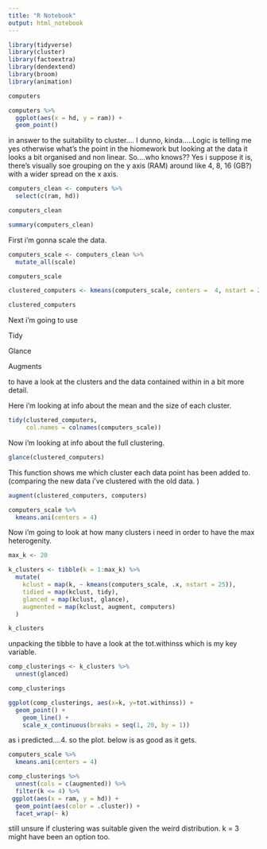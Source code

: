 ```yaml
---
title: "R Notebook"
output: html_notebook
---
```


```r
library(tidyverse)
library(cluster)
library(factoextra)
library(dendextend)
library(broom)
library(animation)
```

```r
computers

```

```r
computers %>%
  ggplot(aes(x = hd, y = ram)) +
  geom_point()
```
in answer to the suitability to cluster.... I dunno, kinda.....Logic is telling me yes otherwise what's the point in the hiomework but looking at the data it looks a bit organised and non linear.  So....who knows?? Yes i suppose it is, there's visually soe grouping on the y axis (RAM) around like 4, 8, 16 (GB?) with a wider spread on the x axis.

```r
computers_clean <- computers %>%
  select(c(ram, hd))

computers_clean
```
```r
summary(computers_clean)
```


First i'm gonna scale the data.   

```r
computers_scale <- computers_clean %>%
  mutate_all(scale)
```

```r
computers_scale
```

```r
clustered_computers <- kmeans(computers_scale, centers =  4, nstart = 25)

clustered_computers
```
Next i'm going to use 

Tidy

Glance 

Augments

to have a look at the clusters and the data contained within in a bit more detail. 

Here i'm looking at info about the mean and the size of each cluster. 
```r
tidy(clustered_computers, 
     col.names = colnames(computers_scale))
```
Now i'm looking at info about the full clustering. 

```r
glance(clustered_computers)
```
This function shows me which cluster each data point has been added to.  (comparing the new data i've clustered with the old data. )
```r
augment(clustered_computers, computers)
```

```r
computers_scale %>%
  kmeans.ani(centers = 4)
```
Now i'm going to look at how many clusters i need in order to have the max heterogenity. 

```r
max_k <- 20

k_clusters <- tibble(k = 1:max_k) %>%
  mutate(
    kclust = map(k, ~ kmeans(computers_scale, .x, nstart = 25)),
    tidied = map(kclust, tidy),
    glanced = map(kclust, glance),
    augmented = map(kclust, augment, computers)
  )

k_clusters

```
unpacking the tibble to have a look at the tot.withinss which is my key variable. 
```r
comp_clusterings <- k_clusters %>%
  unnest(glanced)

comp_clusterings
```

```r
ggplot(comp_clusterings, aes(x=k, y=tot.withinss)) +
  geom_point() +
    geom_line() +
    scale_x_continuous(breaks = seq(1, 20, by = 1))
```

as i predicted....4. so the plot. below is as good as it gets. 

```r
computers_scale %>%
  kmeans.ani(centers = 4)
```

```r
comp_clusterings %>% 
  unnest(cols = c(augmented)) %>%
  filter(k <= 4) %>%
 ggplot(aes(x = ram, y = hd)) +
  geom_point(aes(color = .cluster)) + 
  facet_wrap(~ k)
```

still unsure if clustering was suitable given the weird distribution.  k = 3 might have been an option too. 